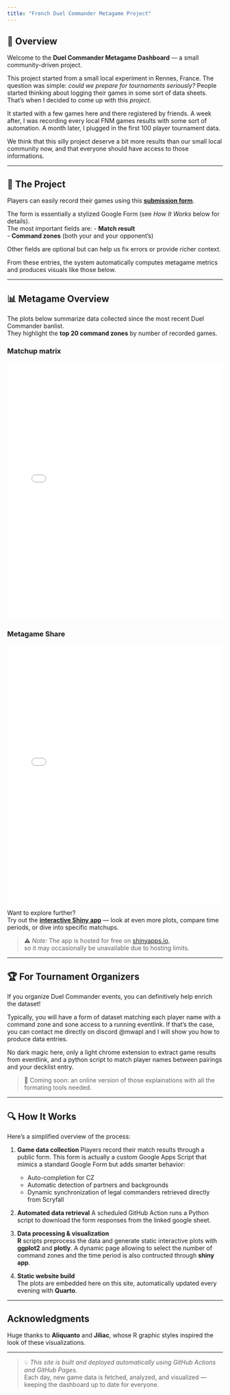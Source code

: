 ```yaml
---
title: "French Duel Commander Metagame Project"
---
```


## 🎯 Overview

Welcome to the **Duel Commander Metagame Dashboard** — a small community-driven project.

This project started from a small local experiment in Rennes,
France. The question was simple: *could we prepare for tournaments
seriously?* People started thinking about logging their games in
some sort of data sheets. That's when I decided to come up with this
*project*.

It started with a few games here and there registered by friends. A
week after, I was recording every local FNM games results with some
sort of automation. A month later, I plugged in the first 100 player
tournament data.

We think that this silly project deserve a bit more results than our
small local community now, and that everyone should have access to those
informations.

---

## 💾 The Project

Players can easily record their games using this **[submission form](https://script.google.com/macros/s/AKfycbypLu4K7h7oZ7k6kKpNl0uWtzl0QRcZQJB4Axfd--1vffgGcsnXSPUsHlWCpCusXva9/exec)**.

The form is essentially a stylized Google Form (see *How It Works* below for details).  
The most important fields are:
- **Match result**  
- **Command zones** (both your and your opponent’s)

Other fields are optional but can help us fix errors or provide richer context.

From these entries, the system automatically computes metagame metrics and produces visuals like those below.

---

## 📊 Metagame Overview

The plots below summarize data collected since the most recent Duel Commander banlist.  
They highlight the **top 20 command zones** by number of recorded games.

### Matchup matrix
::: {#Matchup-Matrix}
<iframe src="plots/matchup_matrix.html" width="100%" height="600" style="border:none;"></iframe>
:::


### Metagame Share
::: {#metagame-share}
<iframe src="plots/metagame_share.html" width="100%" height="600" style="border:none;"></iframe>
:::

Want to explore further?  
Try out the **[interactive Shiny app](https://your-shinyapps-url.shinyapps.io/metagame/)** — look at even more plots, compare time periods, or dive into specific matchups.

> ⚠️ *Note:* The app is hosted for free on [shinyapps.io](https://www.shinyapps.io/),  
> so it may occasionally be unavailable due to hosting limits.

---

## 🏆 For Tournament Organizers

If you organize Duel Commander events, you can definitively help enrich the dataset!

Typically, you will have a form of dataset matching each player name
with a command zone and sone access to a running eventlink. If that's
the case, you can contact me directly on discord @mwapl and I will
show you how to produce data entries.

No dark magic here, only a light chrome extension to extract game
results from eventlink, and a python script to match player names
between pairings and your decklist entry.

> 🧰 Coming soon: an online version of those explainations with all the formating tools needed.

---

## 🔍 How It Works

Here’s a simplified overview of the process:

1. **Game data collection**
   Players record their match results through a public form.
   This form is actually a custom Google Apps Script that mimics a standard Google Form but adds smarter behavior:
   - Auto-completion for CZ
   - Automatic detection of partners and backgrounds
   - Dynamic synchronization of legal commanders retrieved directly from Scryfall

2. **Automated data retrieval**
   A scheduled GitHub Action runs a Python script to download the form responses from the linked google sheet.

3. **Data processing & visualization**  
   **R** scripts preprocess the data and generate static interactive plots with **ggplot2** and **plotly**. A dynamic page
   allowing to select the number of command zones and the time period is also contructed through **shiny app**.

4. **Static website build**  
   The plots are embedded here on this site, automatically updated every evening with **Quarto**.

---

## Acknowledgments

Huge thanks to **Aliquanto** and **Jiliac**, whose R graphic styles inspired the look of these visualizations.

---

> 💡 *This site is built and deployed automatically using GitHub Actions and GitHub Pages.*  
> Each day, new game data is fetched, analyzed, and visualized — keeping the dashboard up to date for everyone.

